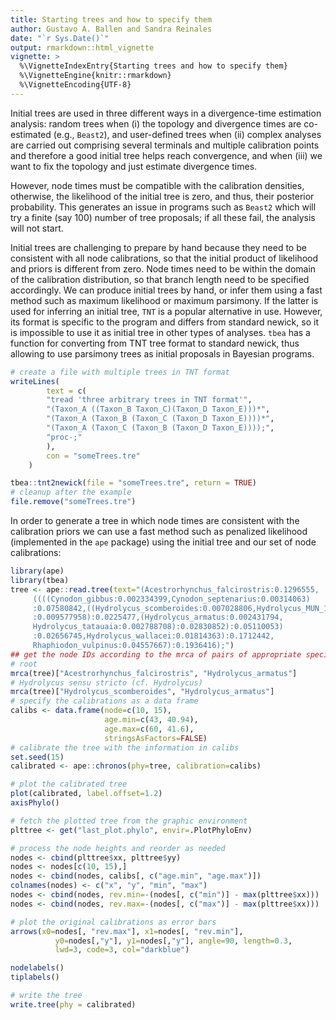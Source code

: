 ```yaml
---
title: Starting trees and how to specify them
author: Gustavo A. Ballen and Sandra Reinales
date: "`r Sys.Date()`"
output: rmarkdown::html_vignette
vignette: >
  %\VignetteIndexEntry{Starting trees and how to specify them}
  %\VignetteEngine{knitr::rmarkdown}
  %\VignetteEncoding{UTF-8}
---
```


Initial trees are used in three different ways in a divergence-time estimation analysis: random trees when (i) the topology and divergence times are co-estimated (e.g., `Beast2`), and user-defined trees when (ii) complex analyses are carried out comprising several terminals and multiple calibration points and therefore a good initial tree helps reach convergence, and when (iii) we want to fix the topology and just estimate divergence times.

However, node times must be compatible with the calibration densities, otherwise, the likelihood of the initial tree is zero, and thus, their posterior probability. This generates an issue in programs such as `Beast2` which will try a finite (say 100) number of tree proposals; if all these fail, the analysis will not start.

Initial trees are challenging to prepare by hand because they need to be consistent with all node calibrations, so that the initial product of likelihood and priors is different from zero. Node times need to be within the domain of the calibration distribution, so that branch length need to be specified accordingly. We can produce initial trees by hand, or infer them using a fast method such as maximum likelihood or maximum parsimony. If the latter is used for inferring an initial tree, `TNT` is a popular alternative in use. However, its format is specific to the program and differs from standard newick, so it is impossible to use it as initial tree in other types of analyses. `tbea` has a function for converting from TNT tree format to standard newick, thus allowing to use parsimony trees as initial proposals in Bayesian programs.

```r
# create a file with multiple trees in TNT format
writeLines(
        text = c(
        "tread 'three arbitrary trees in TNT format'", 
        "(Taxon_A ((Taxon_B Taxon_C)(Taxon_D Taxon_E)))*", 
        "(Taxon_A (Taxon_B (Taxon_C (Taxon_D Taxon_E))))*", 
        "(Taxon_A (Taxon_C (Taxon_B (Taxon_D Taxon_E))));", 
        "proc-;"
        ),
        con = "someTrees.tre"
    )

tbea::tnt2newick(file = "someTrees.tre", return = TRUE)
# cleanup after the example
file.remove("someTrees.tre")
```

In order to generate a tree in which node times are consistent with the calibration priors we can use a fast method such as penalized likelihood (implemented in the `ape` package) using the initial tree and our set of node calibrations:

```r
library(ape)
library(tbea)
tree <- ape::read.tree(text="(Acestrorhynchus_falcirostris:0.1296555,
     ((((Cynodon_gibbus:0.002334399,Cynodon_septenarius:0.00314063)
     :0.07580842,((Hydrolycus_scomberoides:0.007028806,Hydrolycus_MUN_16211
     :0.009577958):0.0225477,(Hydrolycus_armatus:0.002431794,
     Hydrolycus_tatauaia:0.002788708):0.02830852):0.05110053)
     :0.02656745,Hydrolycus_wallacei:0.01814363):0.1712442,
     Rhaphiodon_vulpinus:0.04557667):0.1936416);")
## get the node IDs according to the mrca of pairs of appropriate species
# root
mrca(tree)["Acestrorhynchus_falcirostris", "Hydrolycus_armatus"]
# Hydrolycus sensu stricto (cf. Hydrolycus)
mrca(tree)["Hydrolycus_scomberoides", "Hydrolycus_armatus"]
# specify the calibrations as a data frame
calibs <- data.frame(node=c(10, 15),
                     age.min=c(43, 40.94),
                     age.max=c(60, 41.6),
                     stringsAsFactors=FALSE)
# calibrate the tree with the information in calibs
set.seed(15)
calibrated <- ape::chronos(phy=tree, calibration=calibs)

# plot the calibrated tree
plot(calibrated, label.offset=1.2)
axisPhylo()

# fetch the plotted tree from the graphic environment
plttree <- get("last_plot.phylo", envir=.PlotPhyloEnv)

# process the node heights and reorder as needed
nodes <- cbind(plttree$xx, plttree$yy)
nodes <- nodes[c(10, 15),]
nodes <- cbind(nodes, calibs[, c("age.min", "age.max")])
colnames(nodes) <- c("x", "y", "min", "max")
nodes <- cbind(nodes, rev.min=-(nodes[, c("min")] - max(plttree$xx)))
nodes <- cbind(nodes, rev.max=-(nodes[, c("max")] - max(plttree$xx)))

# plot the original calibrations as error bars
arrows(x0=nodes[, "rev.max"], x1=nodes[, "rev.min"],
          y0=nodes[,"y"], y1=nodes[,"y"], angle=90, length=0.3,
          lwd=3, code=3, col="darkblue")

nodelabels()
tiplabels()

# write the tree
write.tree(phy = calibrated)
```
